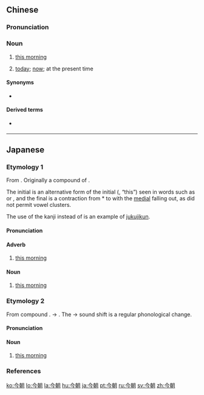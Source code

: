 ==Chinese==
{{zh-forms}}

===Pronunciation===
{{zh-pron
|m=jīnzhāo
|c=gam1 ziu1
|w=1jin tsau
|x=jin1 zhau1
|cat=n
}}

===Noun===
{{zh-noun}}

# {{lb|zh|Cantonese}} [[this morning]]
#: {{zh-x|我 今朝{ziu1} 食 早餐 嗰陣時 食 得 太 多 喇，到 而家 都 仲 未 肚餓。|I ate too much for breakfast '''this morning''', so I'm still not hungry yet.|C}}
# {{lb|zh|literary|regional}} [[today]]; [[now]]; at the present time
#: {{zh-x|年年 都 有 今日，歲 歲 都 有 今朝{ziu1}，恭喜 你，恭喜 你！|{{t-needed|yue}}|C-LIT|ref={{lang|zh|祝壽歌}} (Birthday Song)}}

====Synonyms====
* {{sense|today}}
{{zh-dial|今天}}

====Derived terms====
* {{sense|now|today}} {{zh-l|今朝有酒今朝醉}}

----

==Japanese==

===Etymology 1===
{{ja-kanjitab|け|さ|yomi=irreg}}
From {{etyl|ojp|ja|sort=けさ}}. Originally a compound of {{compound|lang=ja|sort=きょう|此|tr1=ke|t1=this|朝|tr2=asa|t2=morning}}.

The initial {{IPAchar|/ke/}} is an alternative form of the initial {{IPAchar|/ko/}} ({{l|ja|此}}, “this”) seen in words such as {{m|ja|ここ|tr=koko||this place → here}} or {{m|ja|これ|tr=kore||this [nominal] → this}}, and the final {{IPAchar|/sa/}} is a contraction from *{{IPAchar|/ke.asa/}} to {{IPAchar|/kesa/}} with the [[medial]] {{IPAchar|-a-}} falling out, as {{etyl|ojp|-}} did not permit vowel clusters.

The use of the kanji {{m|ja|今||now}} instead of {{m|ja|此||this}} is an example of [[熟字訓|jukujikun]].

====Pronunciation====
{{ja-pron|けさ|yomi=kun|acc=1|acc_ref=DJR}}

====Adverb====
{{ja-pos|けさ|adverb}}

# [[this morning]]

====Noun====
{{ja-noun|けさ}}

# [[this morning]]

===Etymology 2===
{{ja-kanjitab|こん|ちょう|yomi=o}}
From {{etyl|ltc|ja|sort=こんちょう}} compound {{m|zh|今朝|tr=kim trjew|lit=now morning}}. {{IPAchar|/konteu/}} → {{IPAchar|/kontjoː/}}. The {{IPAchar|/eu/}} → {{IPAchar|/joː/}} sound shift is a regular phonological change.

====Pronunciation====
{{ja-pron|こんちょう|yomi=goon|acc=0|acc_ref=DJR}}

====Noun====
{{ja-noun|こんちょう|hhira=こんてう}}

# [[this morning]]

===References===
<references/>

[[ko:今朝]]
[[lo:今朝]]
[[la:今朝]]
[[hu:今朝]]
[[ja:今朝]]
[[pt:今朝]]
[[ru:今朝]]
[[sv:今朝]]
[[zh:今朝]]
